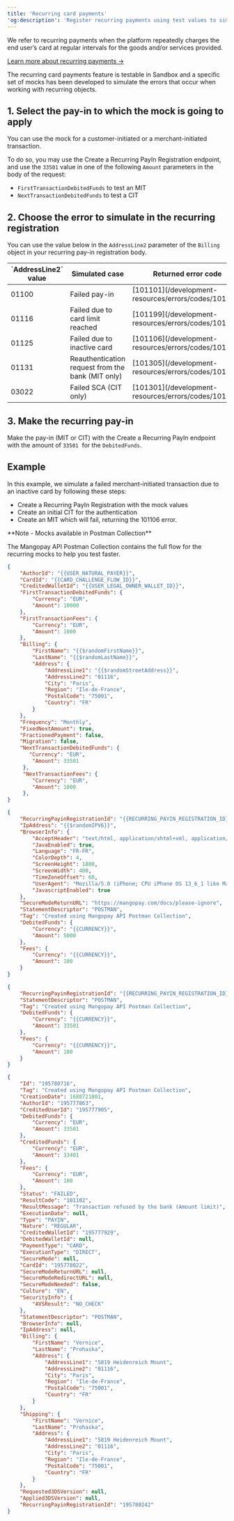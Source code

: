 ---
title: 'Recurring card payments'  
'og:description': 'Register recurring payments using test values to simulate error cases in the series of payments.'  
---

We refer to recurring payments when the platform repeatedly charges the end user’s card at regular intervals for the goods and/or services provided.  

<a href="/guides/payment-methods/card/recurring" class="btn Tertiary normal">Learn more about recurring payments &rarr;</a>  

The recurring card payments feature is testable in Sandbox and a specific set of mocks has been developed to simulate the errors that occur when working with recurring objects.  

## 1. Select the pay-in to which the mock is going to apply  

You can use the mock for a customer-initiated or a merchant-initiated transaction.  

To do so, you may use the Create a Recurring PayIn Registration endpoint, and use the `33501` value in one of the following `Amount` parameters in the body of the request:  
- `FirstTransactionDebitedFunds` to test an MIT  
- `NextTransactionDebitedFunds` to test a CIT  

## 2. Choose the error to simulate in the recurring registration  

You can use the value below in the `AddressLine2` parameter of the `Billing` object in your recurring pay-in registration body.

<table>
    <thead>
        <tr>
            <th class="header">`AddressLine2` value</th>
            <th class="header">Simulated case</th>
            <th class="header">Returned error code</th>
        </tr>
    </thead>
    <tbody>
        <tr>
            <td class="table-content">01100</td>
            <td class="table-content">Failed pay-in</td>
            <td class="table-content">[101101](/development-resources/errors/codes/101101)</td>
        </tr>
        <tr>
            <td class="table-content">01116</td>
            <td class="table-content">Failed due to card limit reached</td>
            <td class="table-content">[101199](/development-resources/errors/codes/101199)</td>
        </tr>
        <tr>
            <td class="table-content">01125</td>
            <td class="table-content">Failed due to inactive card</td>
            <td class="table-content">[101106](/development-resources/errors/codes/101106)</td>
        </tr>
        <tr>
            <td class="table-content">01131</td>
            <td class="table-content">Reauthentication request from the bank (MIT only)</td>
            <td class="table-content">[101305](/development-resources/errors/codes/101305)</td>
        </tr>
        <tr>
            <td class="table-content">03022</td>
            <td class="table-content">Failed SCA (CIT only)</td>
            <td class="table-content">[101301](/development-resources/errors/codes/101301)</td>
        </tr>
    </tbody>
</table>

## 3. Make the recurring pay-in  

Make the pay-in (MIT or CIT) with the Create a Recurring PayIn endpoint with the amount of `33501`  for the `DebitedFunds`.  

## Example  

In this example, we simulate a failed merchant-initiated transaction due to an inactive card by following these steps:  
- Create a Recurring PayIn Registration with the mock values  
- Create an initial CIT for the authentication  
- Create an MIT which will fail, returning the 101106 error.  

<Note>  
**Note - Mocks available in Postman Collection** 
  
The Mangopay API Postman Collection contains the full flow for the recurring mocks to help you test faster.  
</Note>  

```json 
{
    "AuthorId": "{{USER_NATURAL_PAYER}}",
    "CardId": "{{CARD_CHALLENGE_FLOW_ID}}",
    "CreditedWalletId": "{{USER_LEGAL_OWNER_WALLET_ID}}",
    "FirstTransactionDebitedFunds": {
        "Currency": "EUR",
        "Amount": 10000
    },
    "FirstTransactionFees": {
        "Currency": "EUR",
        "Amount": 1000
    },
    "Billing": {
        "FirstName": "{{$randomFirstName}}",
        "LastName": "{{$randomLastName}}",
        "Address": {
            "AddressLine1": "{{$randomStreetAddress}}",
            "AddressLine2": "01116",
            "City": "Paris",
            "Region": "Ile-de-France",
            "PostalCode": "75001",
            "Country": "FR"
        }
    },
    "Frequency": "Monthly",
    "FixedNextAmount": true,
    "FractionedPayment": false,
    "Migration": false,
    "NextTransactionDebitedFunds": {
       "Currency": "EUR",
        "Amount": 33501
     },
     "NextTransactionFees": {
        "Currency": "EUR",
        "Amount": 1000
     },
}
```  
```json 
{
    "RecurringPayinRegistrationId": "{{RECURRING_PAYIN_REGISTRATION_ID}}",
    "IpAddress": "{{$randomIPV6}}",
    "BrowserInfo": {
        "AcceptHeader": "text/html, application/xhtml+xml, application/xml;q=0.9, /;q=0.8",
        "JavaEnabled": true,
        "Language": "FR-FR",
        "ColorDepth": 4,
        "ScreenHeight": 1800,
        "ScreenWidth": 400,
        "TimeZoneOffset": 60,
        "UserAgent": "Mozilla/5.0 (iPhone; CPU iPhone OS 13_6_1 like Mac OS X) AppleWebKit/605.1.15 (KHTML, like Gecko) Mobile/15E148",
        "JavascriptEnabled": true       
    },
    "SecureModeReturnURL": "https://mangopay.com/docs/please-ignore",
    "StatementDescriptor": "POSTMAN",
    "Tag": "Created using Mangopay API Postman Collection",
    "DebitedFunds": {
        "Currency": "{{CURRENCY}}",
        "Amount": 5000
    },
    "Fees": {
        "Currency": "{{CURRENCY}}",
        "Amount": 100
    }   
}
```

```json 
{
    "RecurringPayinRegistrationId": "{{RECURRING_PAYIN_REGISTRATION_ID}}",
    "StatementDescriptor": "POSTMAN",
    "Tag": "Created using Mangopay API Postman Collection",
    "DebitedFunds": {
        "Currency": "{{CURRENCY}}",
        "Amount": 33501
    },
    "Fees": {
        "Currency": "{{CURRENCY}}",
        "Amount": 100
    }   
}

```  

```json Recurring pay-in response
{
    "Id": "195780716",
    "Tag": "Created using Mangopay API Postman Collection",
    "CreationDate": 1688721801,
    "AuthorId": "195777863",
    "CreditedUserId": "195777905",
    "DebitedFunds": {
        "Currency": "EUR",
        "Amount": 33501
    },
    "CreditedFunds": {
        "Currency": "EUR",
        "Amount": 33401
    },
    "Fees": {
        "Currency": "EUR",
        "Amount": 100
    },
    "Status": "FAILED",
    "ResultCode": "101102",
    "ResultMessage": "Transaction refused by the bank (Amount limit)",
    "ExecutionDate": null,
    "Type": "PAYIN",
    "Nature": "REGULAR",
    "CreditedWalletId": "195777929",
    "DebitedWalletId": null,
    "PaymentType": "CARD",
    "ExecutionType": "DIRECT",
    "SecureMode": null,
    "CardId": "195778022",
    "SecureModeReturnURL": null,
    "SecureModeRedirectURL": null,
    "SecureModeNeeded": false,
    "Culture": "EN",
    "SecurityInfo": {
        "AVSResult": "NO_CHECK"
    },
    "StatementDescriptor": "POSTMAN",
    "BrowserInfo": null,
    "IpAddress": null,
    "Billing": {
        "FirstName": "Vernice",
        "LastName": "Prohaska",
        "Address": {
            "AddressLine1": "5819 Heidenreich Mount",
            "AddressLine2": "01116",
            "City": "Paris",
            "Region": "Ile-de-France",
            "PostalCode": "75001",
            "Country": "FR"
        }
    },
    "Shipping": {
        "FirstName": "Vernice",
        "LastName": "Prohaska",
        "Address": {
            "AddressLine1": "5819 Heidenreich Mount",
            "AddressLine2": "01116",
            "City": "Paris",
            "Region": "Ile-de-France",
            "PostalCode": "75001",
            "Country": "FR"
        }
    },
    "Requested3DSVersion": null,
    "Applied3DSVersion": null,
    "RecurringPayinRegistrationId": "195780242"
}
```